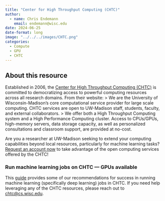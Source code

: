 ```yaml
---
title: "Center for High Throughput Computing (CHTC)"
author: 
  - name: Chris Endemann
    email: endemann@wisc.edu
date: 2024-06-25
date-format: long
image: "../../../images/CHTC.png"
categories:
  - Compute
  - GPU
  - CHTC
---
```


## About this resource
Established in 2006, the [Center for High Throughput Computing (CHTC)](https://chtc.cs.wisc.edu/) is committed to democratizing access to powerful computing resources across all research domains. From their website:
> We are the University of Wisconsin-Madison's core computational service provider for large scale computing. CHTC services are open to UW-Madison staff, students, faculty, and external collaborators.
> We offer both a High Throughput Computing system and a High Performance Computing cluster. Access to CPUs/GPUs, high-memory servers, data storage capacity, as well as personalized consultations and classroom support, are provided at no-cost.

Are you a researcher at UW-Madison seeking to extend your computing capabilities beyond local resources, particularly for machine learning tasks?  [Request an account now](https://chtc.cs.wisc.edu/uw-research-computing/form.html) to take advantage of the open computing services offered by the CHTC! 

### Run machine learning jobs on CHTC — GPUs available
This [guide](https://chtc.cs.wisc.edu/uw-research-computing/machine-learning-htc) provides some of our recommendations for success in running machine learning (specifically deep learning) jobs in CHTC. If you need help leveraging any of the CHTC resources, please reach out to [chtc@cs.wisc.edu](mailto:chtc@cs.wisc.edu).
